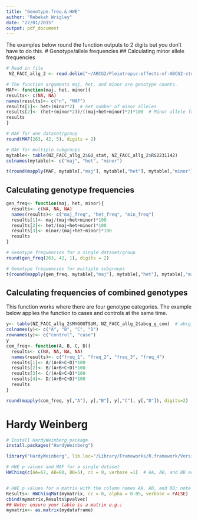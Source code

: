 ```yaml
---
title: "Genotype.freq.&.HWE"
author: "Rebekah Wrigley"
date: "27/01/2015"
output: pdf_document
---
```

The examples below round the function outputs to 2 digits but you don't have to do this.
# Genotype/allele frequencies
## Calculating minor allele frequencies
```R
# Read in file
 NZ_FACC_allg_2 <- read.delim("~/ABCG2/Pleiotropic-effects-of-ABCG2-studentship-1/NZ_FACC_allg_2.txt", stringsAsFactors=FALSE)
```

```R
# The function arguments maj, het, and minor are genotype counts.
MAF<- function(maj, het, minor){
results<- c(NA, NA)
names(results)<- c("n", "MAF")
results[1]<- het+(minor*2)  # Get number of minor alleles
results[2]<- (het+(minor*2))/((maj+het+minor)*2)*100  # Minor allele frequency
results
}

# MAF for one dataset/group
round(MAF(263, 42, 5), digits = 2)

# MAF for multiple subgroups
mytable<- table(NZ_FACC_allg_2$GU_stat, NZ_FACC_allg_2$RS2231142)
colnames(mytable)<- c("maj", "het", "minor")

t(round(mapply(MAF, mytable[,"maj"], mytable[,"het"], mytable[,"minor"]), digits=2)) 
```

## Calculating genotype frequencies
```R
gen_freq<- function(maj, het, minor){
  results<- c(NA, NA, NA)
  names(results)<- c("maj_freq", "het_freq", "min_freq")
  results[1]<- maj/(maj+het+minor)*100
  results[2]<- het/(maj+het+minor)*100
  results[3]<- minor/(maj+het+minor)*100          
  results
}

# Genotype frequencies for a single dataset/group
round(gen_freq(263, 42, 1), digits = 2)

# Genotype frequencies for multiple subgroups
t(round(mapply(gen_freq, mytable[,"maj"], mytable[,"het"], mytable[,"minor"]), digits=2))
```

## Calculating frequencies of combined genotypes
This function works where there are four genotype categories. The example below applies the function to cases and controls at the same time.
```R
y<- table(NZ_FACC_allg_2$MYGOUTSUM, NZ_FACC_allg_2$abcg_g_com)  # abcg_g_com is the combined genotype column.
colnames(y)<- c("A", "B", "C", "D")
rownames(y)<- c("control", "case")
y 
com_freq<- function(A, B, C, D){
  results<- c(NA, NA, NA, NA)
  names(results)<- c("freq_1", "freq_2", "freq_3", "freq_4")
  results[1]<- A/(A+B+C+D)*100
  results[2]<- B/(A+B+C+D)*100
  results[3]<- C/(A+B+C+D)*100
  results[4]<- D/(A+B+C+D)*100
  results
}

round(mapply(com_freq, y[,"A"], y[,"B"], y[,"C"], y[,"D"]), digits=2)
```
# Hardy Weinberg
```R
# Install HardyWeinberg package 
install.packages("HardyWeinberg")

library("HardyWeinberg", lib.loc="/Library/Frameworks/R.framework/Versions/3.1/Resources/library")  

# HWE p values and MAF for a single dataset
HWChisq(c(AA=67, AB=80, BB=5), cc = 0, verbose =1)  # AA, AB, and BB are genotype counts, see function documentation.


# HWE p values for a matrix with the column names AA, AB, and BB; note this doesn't give minor allele frequencies.
Results<- HWChisqMat(mymatrix, cc = 0, alpha = 0.05, verbose = FALSE)
cbind(mymatrix,Results$pvalvec)
## Note: ensure your table is a matrix e.g.:
mymatrix<- as.matrix(mydataframe) 
```
